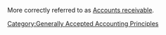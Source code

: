 {{copy to wiktionary}}
[[Category:Generally Accepted Accounting Principles]]
More correctly referred to as [[Accounts receivable]].
